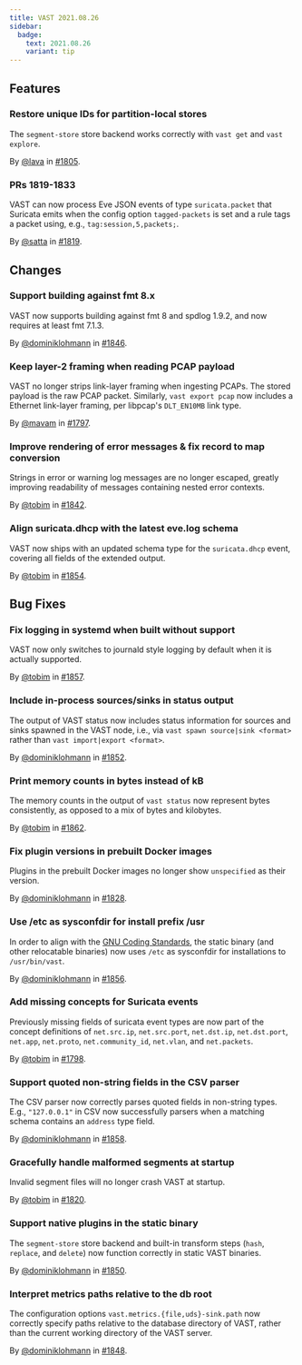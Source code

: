 ```yaml
---
title: VAST 2021.08.26
sidebar:
  badge:
    text: 2021.08.26
    variant: tip
---
```


## Features

### Restore unique IDs for partition-local stores

The `segment-store` store backend works correctly with `vast get` and
`vast explore`.

By [@lava](https://github.com/lava) in [#1805](https://github.com/tenzir/tenzir/pull/1805).

### PRs 1819-1833

VAST can now process Eve JSON events of type `suricata.packet` that Suricata
emits when the config option `tagged-packets` is set and a rule tags a packet
using, e.g., `tag:session,5,packets;`.

By [@satta](https://github.com/satta) in [#1819](https://github.com/tenzir/tenzir/pull/1819).

## Changes

### Support building against fmt 8.x

VAST now supports building against fmt 8 and spdlog 1.9.2, and now requires
at least fmt 7.1.3.

By [@dominiklohmann](https://github.com/dominiklohmann) in [#1846](https://github.com/tenzir/tenzir/pull/1846).

### Keep layer-2 framing when reading PCAP payload

VAST no longer strips link-layer framing when ingesting PCAPs. The stored
payload is the raw PCAP packet. Similarly, `vast export pcap` now includes a
Ethernet link-layer framing, per libpcap's `DLT_EN10MB` link type.

By [@mavam](https://github.com/mavam) in [#1797](https://github.com/tenzir/tenzir/pull/1797).

### Improve rendering of error messages & fix record to map conversion

Strings in error or warning log messages are no longer escaped, greatly
improving readability of messages containing nested error contexts.

By [@tobim](https://github.com/tobim) in [#1842](https://github.com/tenzir/tenzir/pull/1842).

### Align suricata.dhcp with the latest eve.log schema

VAST now ships with an updated schema type for the `suricata.dhcp` event,
covering all fields of the extended output.

By [@tobim](https://github.com/tobim) in [#1854](https://github.com/tenzir/tenzir/pull/1854).

## Bug Fixes

### Fix logging in systemd when built without support

VAST now only switches to journald style logging by default when it is actually
supported.

By [@tobim](https://github.com/tobim) in [#1857](https://github.com/tenzir/tenzir/pull/1857).

### Include in-process sources/sinks in status output

The output of VAST status now includes status information for sources and sinks
spawned in the VAST node, i.e., via `vast spawn source|sink <format>` rather
than `vast import|export <format>`.

By [@dominiklohmann](https://github.com/dominiklohmann) in [#1852](https://github.com/tenzir/tenzir/pull/1852).

### Print memory counts in bytes instead of kB

The memory counts in the output of `vast status` now represent bytes
consistently, as opposed to a mix of bytes and kilobytes.

By [@tobim](https://github.com/tobim) in [#1862](https://github.com/tenzir/tenzir/pull/1862).

### Fix plugin versions in prebuilt Docker images

Plugins in the prebuilt Docker images no longer show `unspecified` as their
version.

By [@dominiklohmann](https://github.com/dominiklohmann) in [#1828](https://github.com/tenzir/tenzir/pull/1828).

### Use /etc as sysconfdir for install prefix /usr

In order to align with the [GNU Coding
Standards](https://www.gnu.org/prep/standards/html_node/Directory-Variables.html),
the static binary (and other relocatable binaries) now uses `/etc` as
sysconfdir for installations to `/usr/bin/vast`.

By [@dominiklohmann](https://github.com/dominiklohmann) in [#1856](https://github.com/tenzir/tenzir/pull/1856).

### Add missing concepts for Suricata events

Previously missing fields of suricata event types are now part of the concept
definitions of `net.src.ip`, `net.src.port`, `net.dst.ip`, `net.dst.port`,
`net.app`, `net.proto`, `net.community_id`, `net.vlan`, and `net.packets`.

By [@tobim](https://github.com/tobim) in [#1798](https://github.com/tenzir/tenzir/pull/1798).

### Support quoted non-string fields in the CSV parser

The CSV parser now correctly parses quoted fields in non-string types. E.g.,
`"127.0.0.1"` in CSV now successfully parsers when a matching schema contains
an `address` type field.

By [@dominiklohmann](https://github.com/dominiklohmann) in [#1858](https://github.com/tenzir/tenzir/pull/1858).

### Gracefully handle malformed segments at startup

Invalid segment files will no longer crash VAST at startup.

By [@tobim](https://github.com/tobim) in [#1820](https://github.com/tenzir/tenzir/pull/1820).

### Support native plugins in the static binary

The `segment-store` store backend and built-in transform steps (`hash`,
`replace`, and `delete`) now function correctly in static VAST binaries.

By [@dominiklohmann](https://github.com/dominiklohmann) in [#1850](https://github.com/tenzir/tenzir/pull/1850).

### Interpret metrics paths relative to the db root

The configuration options `vast.metrics.{file,uds}-sink.path` now correctly
specify paths relative to the database directory of VAST, rather than the
current working directory of the VAST server.

By [@dominiklohmann](https://github.com/dominiklohmann) in [#1848](https://github.com/tenzir/tenzir/pull/1848).
